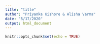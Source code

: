 ```yaml
---
title: "title"
author: "Priyanka Kishore & Alisha Varma"
date: "5/17/2020"
output: html_document
---
```


```r
knitr::opts_chunk$set(echo = TRUE)
```

